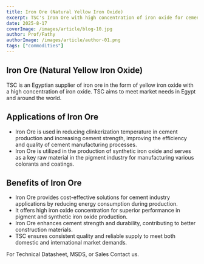 ```yaml
---
title: Iron Ore (Natural Yellow Iron Oxide)
excerpt: TSC's Iron Ore with high concentration of iron oxide for cement production and pigment industry applications
date: 2025-8-17
coverImage: /images/article/blog-10.jpg
author: Prof/Fathy
authorImage: /images/article/author-01.png
tags: ["commodities"]
---
```


## Iron Ore (Natural Yellow Iron Oxide)

TSC is an Egyptian supplier of iron ore in the form of yellow iron oxide with a high concentration of iron oxide. TSC aims to meet market needs in Egypt and around the world.

## Applications of Iron Ore

- Iron Ore is used in reducing clinkerization temperature in cement production and increasing cement strength, improving the efficiency and quality of cement manufacturing processes.
- Iron Ore is utilized in the production of synthetic iron oxide and serves as a key raw material in the pigment industry for manufacturing various colorants and coatings.

## Benefits of Iron Ore

- Iron Ore provides cost-effective solutions for cement industry applications by reducing energy consumption during production.
- It offers high iron oxide concentration for superior performance in pigment and synthetic iron oxide production.
- Iron Ore enhances cement strength and durability, contributing to better construction materials.
- TSC ensures consistent quality and reliable supply to meet both domestic and international market demands.

For Technical Datasheet, MSDS, or Sales Contact us.
